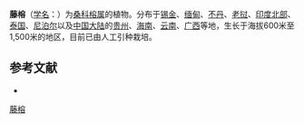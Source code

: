 {{Speciesbox
| name = 藤榕
| status = 
| status_system = 
| image =
| genus = Ficus
| species = hederacea
| authority = Roxb.
}}

'''藤榕'''（[[学名|学名]]：{{lang|la|''Ficus hederacea''}}）为[[桑科|桑科]][[榕属|榕属]]的植物。分布于[[锡金|锡金]]、[[缅甸|缅甸]]、[[不丹|不丹]]、[[老挝|老挝]]、[[印度北部|印度北部]]、[[泰国|泰国]]、[[尼泊尔|尼泊尔]]以及[[中国大陆|中国大陆]]的[[贵州|贵州]]、[[海南|海南]]、[[云南|云南]]、[[广西|广西]]等地，生长于海拔600米至1,500米的地区，目前已由人工引种栽培。

== 参考文献 ==
<div class="references-small">
* {{cite web| url =http://www.bioinfo.cn/db05/KmzwSpecies.php?action=view&id=13595| title =藤榕| work =《中国高等植物数据库全库》| publisher =中国科学院微生物研究所| author =昆明植物研究所| accessdate =2009-02-24| deadurl =yes| archiveurl =https://web.archive.org/web/20160305034524/http://www.bioinfo.cn/db05/KmzwSpecies.php?action=view&id=13595| archivedate =2016-03-05}}
</div>
{{Taxonbar|from=Q15227809}}

[[Category:榕属|藤榕]]


{{植物小作品}}